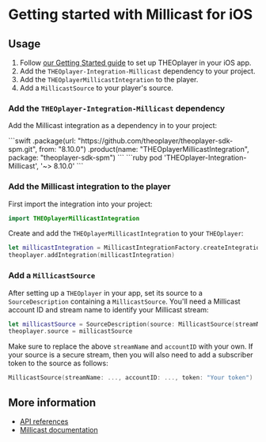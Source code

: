 # Getting started with Millicast for iOS


<Intro />

## Usage

1. Follow [our Getting Started guide](../../../getting-started/01-sdks/03-ios/00-getting-started.md)
   to set up THEOplayer in your iOS app.
2. Add the `THEOplayer-Integration-Millicast` dependency to your project.
3. Add the `THEOplayerMillicastIntegration` to the player.
4. Add a `MillicastSource` to your player's source.

### Add the `THEOplayer-Integration-Millicast` dependency

Add the Millicast integration as a dependency in to your project:

   <Tabs queryString="lang">
      <!-- prettier-ignore-start -->
      <TabItem value="spm" label="Swift Package Manager">
       ```swift
       .package(url: "https://github.com/theoplayer/theoplayer-sdk-spm.git", from: "8.10.0")
       .product(name: "THEOplayerMillicastIntegration", package: "theoplayer-sdk-spm")
       ```
       </TabItem>
       <TabItem value="cocoapods" label="Cocoapods">
       ```ruby
       pod 'THEOplayer-Integration-Millicast', '~> 8.10.0'
       ```
       </TabItem>
       <!-- prettier-ignore-end -->
   </Tabs>

### Add the Millicast integration to the player

First import the integration into your project:

```swift
import THEOplayerMillicastIntegration
```

Create and add the `THEOplayerMillicastIntegration` to your `THEOplayer`:

```swift
let millicastIntegration = MillicastIntegrationFactory.createIntegration()
theoplayer.addIntegration(millicastIntegration)
```

### Add a `MillicastSource`

After setting up a `THEOplayer` in your app, set its source to a `SourceDescription` containing a `MillicastSource`.
You'll need a Millicast account ID and stream name to identify your Millicast stream:

```swift
let millicastSource = SourceDescription(source: MillicastSource(streamName: "multiview", accountID: "k9Mwad"))
theoplayer.source = millicastSource
```

Make sure to replace the above `streamName` and `accountID` with your own. If your source is a secure stream, then you will
also need to add a subscriber token to the source as follows:

```swift
MillicastSource(streamName: ..., accountID: ..., token: "Your token")
```

## More information

- [API references](pathname:///theoplayer/v8/api-reference/ios/Millicast/index.html)
- [Millicast documentation](https://docs.dolby.io/streaming-apis/docs/)
